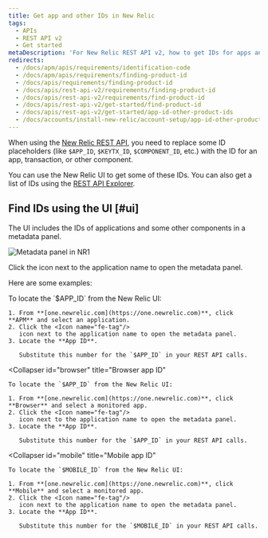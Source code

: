 ```yaml
---
title: Get app and other IDs in New Relic
tags:
  - APIs
  - REST API v2
  - Get started
metaDescription: 'For New Relic REST API v2, how to get IDs for apps and other New Relic-identified components.'
redirects:
  - /docs/apm/apis/requirements/identification-code
  - /docs/apm/apis/requirements/finding-product-id
  - /docs/apis/requirements/finding-product-id
  - /docs/apis/rest-api-v2/requirements/finding-product-id
  - /docs/apis/rest-api-v2/requirements/find-product-id
  - /docs/apis/rest-api-v2/get-started/find-product-id
  - /docs/apis/rest-api-v2/get-started/app-id-other-product-ids
  - /docs/accounts/install-new-relic/account-setup/app-id-other-product-ids
---
```



When using the [New Relic REST API](/docs/apis/rest-api-v2/getting-started/introduction-new-relic-rest-api-v2), you need to replace some ID placeholders (like `$APP_ID`, `$KEYTX_ID`, `$COMPONENT_ID`, etc.) with the ID for an app, transaction, or other component.

You can use the New Relic UI to get some of these IDs. You can also get a list of IDs using the [REST API Explorer](/docs/apis/rest-api-v2/get-started/list-application-id-host-id-instance-id).

## Find IDs using the UI  [#ui]

The UI includes the IDs of applications and some other components in a metadata panel.

<img
  title="Metadata panel in NR1"
  alt="Metadata panel in NR1"
  src={img0MetadataPanelInNr1}
/>

<figcaption>
  Click the <Icon name="fe-info"/>
  icon next to the application name to open the metadata panel.
</figcaption>

Here are some examples:

<CollapserGroup>
  <Collapser
    id="apm"
    title="APM: App ID"
  >
    To locate the `$APP_ID` from the New Relic UI:

    1. From **[one.newrelic.com](https://one.newrelic.com)**, click **APM** and select an application.
    2. Click the <Icon name="fe-tag"/>
       icon next to the application name to open the metadata panel.
    3. Locate the **App ID**.

       Substitute this number for the `$APP_ID` in your REST API calls.
  </Collapser>

  <Collapser
    id="browser"
    title="Browser app ID"
  >
    To locate the `$APP_ID` from the New Relic UI:

    1. From **[one.newrelic.com](https://one.newrelic.com)**, click **Browser** and select a monitored app.
    2. Click the <Icon name="fe-tag"/>
       icon next to the application name to open the metadata panel.
    3. Locate the **App ID**.

       Substitute this number for the `$APP_ID` in your REST API calls.
  </Collapser>

  <Collapser
    id="mobile"
    title="Mobile app ID"
  >
    To locate the `$MOBILE_ID` from the New Relic UI:

    1. From **[one.newrelic.com](https://one.newrelic.com)**, click **Mobile** and select a monitored app.
    2. Click the <Icon name="fe-tag"/>
       icon next to the application name to open the metadata panel.
    3. Locate the **App ID**.

       Substitute this number for the `$MOBILE_ID` in your REST API calls.
  </Collapser>
</CollapserGroup>
